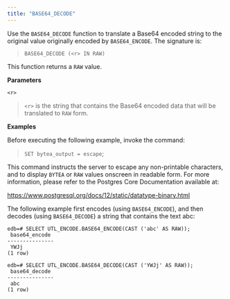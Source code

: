 ```yaml
---
title: "BASE64_DECODE"
---
```


Use the `BASE64_DECODE` function to translate a Base64 encoded string to the original value originally encoded by `BASE64_ENCODE`. The signature is:

> `BASE64_DECODE (<r> IN RAW)`

This function returns a `RAW` value.

**Parameters**

`<r>`

> `<r>` is the string that contains the Base64 encoded data that will be translated to `RAW` form.

**Examples**

Before executing the following example, invoke the command:

> `SET bytea_output = escape`;

This command instructs the server to escape any non-printable characters, and to display `BYTEA` or `RAW` values onscreen in readable form. For more information, please refer to the Postgres Core Documentation available at:

<https://www.postgresql.org/docs/12/static/datatype-binary.html>

The following example first encodes (using `BASE64_ENCODE`), and then decodes (using `BASE64_DECODE`) a string that contains the text abc:

``` text
edb=# SELECT UTL_ENCODE.BASE64_ENCODE(CAST ('abc' AS RAW));
 base64_encode
---------------
 YWJj
(1 row)

edb=# SELECT UTL_ENCODE.BASE64_DECODE(CAST ('YWJj' AS RAW));
 base64_decode
---------------
 abc
(1 row)
```
